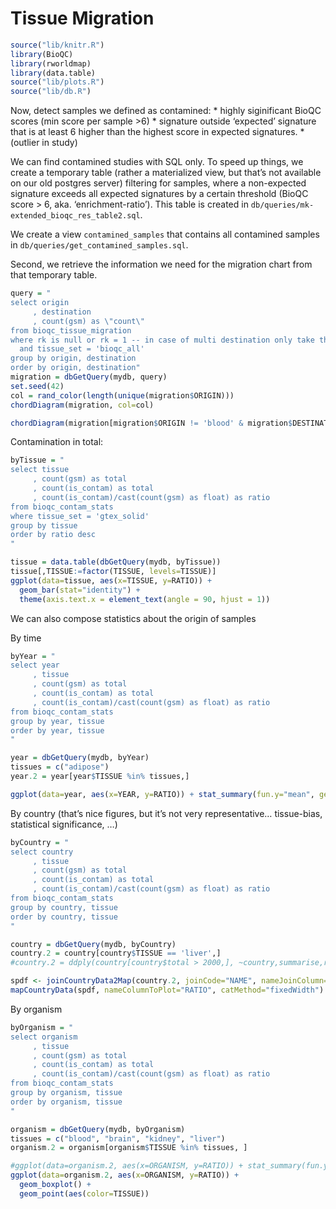 # Tissue Migration

```r
source("lib/knitr.R")
library(BioQC)
library(rworldmap)
library(data.table)
source("lib/plots.R")
source("lib/db.R")
```


Now, detect samples we defined as contamined:
* highly siginificant BioQC scores (min score per sample >6)
* signature outside 'expected' signature that is at least 6 higher than the highest score in expected signatures. 
* (outlier in study)

We can find contamined studies with SQL only. 
To speed up things, we create a temporary table (rather a materialized view, but that's 
not available on our old postgres server) filtering for samples, where a non-expected
signature exceeds all expected signatures by a certain threshold (BioQC score > 6, aka. 'enrichment-ratio'). This table is created in `db/queries/mk-extended_bioqc_res_table2.sql`. 

We create a view `contamined_samples` that contains all contamined samples in `db/queries/get_contamined_samples.sql`. 

Second, we retrieve the information we need for the migration chart from that temporary table. 
```r
query = "
select origin
     , destination
     , count(gsm) as \"count\"
from bioqc_tissue_migration 
where rk is null or rk = 1 -- in case of multi destination only take the highest enrichment_ratio. 
  and tissue_set = 'bioqc_all'
group by origin, destination
order by origin, destination"
migration = dbGetQuery(mydb, query)
set.seed(42)
col = rand_color(length(unique(migration$ORIGIN)))
chordDiagram(migration, col=col)
```

```r
chordDiagram(migration[migration$ORIGIN != 'blood' & migration$DESTINATION!='blood',])
```

Contamination in total: 
```r
byTissue = "
select tissue
     , count(gsm) as total
     , count(is_contam) as total
     , count(is_contam)/cast(count(gsm) as float) as ratio
from bioqc_contam_stats
where tissue_set = 'gtex_solid'
group by tissue
order by ratio desc
"

tissue = data.table(dbGetQuery(mydb, byTissue))
tissue[,TISSUE:=factor(TISSUE, levels=TISSUE)]
ggplot(data=tissue, aes(x=TISSUE, y=RATIO)) +
  geom_bar(stat="identity") + 
  theme(axis.text.x = element_text(angle = 90, hjust = 1))
```

We can also compose statistics about the origin of samples

By time
```r
byYear = "
select year
     , tissue
     , count(gsm) as total
     , count(is_contam) as total
     , count(is_contam)/cast(count(gsm) as float) as ratio
from bioqc_contam_stats
group by year, tissue
order by year, tissue 
"

year = dbGetQuery(mydb, byYear)
tissues = c("adipose")
year.2 = year[year$TISSUE %in% tissues,]

ggplot(data=year, aes(x=YEAR, y=RATIO)) + stat_summary(fun.y="mean", geom="bar")
```


By country
(that's nice figures, but it's not very representative... tissue-bias, statistical significance, ...)
```r
byCountry = "
select country
     , tissue
     , count(gsm) as total
     , count(is_contam) as total
     , count(is_contam)/cast(count(gsm) as float) as ratio
from bioqc_contam_stats
group by country, tissue
order by country, tissue 
"

country = dbGetQuery(mydb, byCountry)
country.2 = country[country$TISSUE == 'liver',]
#country.2 = ddply(country[country$total > 2000,], ~country,summarise,ratio=mean(ratio))

spdf <- joinCountryData2Map(country.2, joinCode="NAME", nameJoinColumn="COUNTRY")
mapCountryData(spdf, nameColumnToPlot="RATIO", catMethod="fixedWidth")

```

By organism
```r
byOrganism = "
select organism
     , tissue
     , count(gsm) as total
     , count(is_contam) as total
     , count(is_contam)/cast(count(gsm) as float) as ratio
from bioqc_contam_stats
group by organism, tissue
order by organism, tissue 
"

organism = dbGetQuery(mydb, byOrganism)
tissues = c("blood", "brain", "kidney", "liver")
organism.2 = organism[organism$TISSUE %in% tissues, ]

#ggplot(data=organism.2, aes(x=ORGANISM, y=RATIO)) + stat_summary(fun.y="mean", geom="bar")
ggplot(data=organism.2, aes(x=ORGANISM, y=RATIO)) + 
  geom_boxplot() +
  geom_point(aes(color=TISSUE))
```

